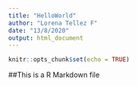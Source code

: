 ```yaml
---
title: "HelloWorld"
author: "Lorena Tellez F"
date: "13/8/2020"
output: html_document
---
```


```r
knitr::opts_chunk$set(echo = TRUE)
```

##This is a R Markdown file
